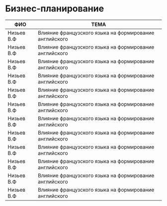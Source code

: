 # Бизнес-планирование

| ФИО         |                        ТЕМА                            |
| ----------- | ------------------------------------------------------ |
| Низьев В.Ф  | Влияние французского языка на формирование английского |
| Низьев В.Ф  | Влияние французского языка на формирование английского |
| Низьев В.Ф  | Влияние французского языка на формирование английского |
| Низьев В.Ф  | Влияние французского языка на формирование английского |
| Низьев В.Ф  | Влияние французского языка на формирование английского |
| Низьев В.Ф  | Влияние французского языка на формирование английского |
| Низьев В.Ф  | Влияние французского языка на формирование английского |
| Низьев В.Ф  | Влияние французского языка на формирование английского |
| Низьев В.Ф  | Влияние французского языка на формирование английского |
| Низьев В.Ф  | Влияние французского языка на формирование английского |
| Низьев В.Ф  | Влияние французского языка на формирование английского |
| Низьев В.Ф  | Влияние французского языка на формирование английского |